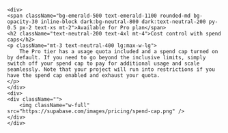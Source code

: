 
    <div>
    <span className="bg-emerald-500 text-emerald-1100 rounded-md bg-opacity-30 inline-block dark:bg-neutral-800 dark:text-neutral-200 py-0.5 px-2 text-xs mt-2">Available for Pro plan</span>
    <h2 className="text-neutral-200 text-4xl mt-4">Cost control with spend caps</h2>
    <p className="mt-3 text-neutral-400 lg:max-w-lg">
        The Pro tier has a usage quota included and a spend cap turned on by default. If you need to go beyond the inclusive limits, simply switch off your spend cap to pay for additional usage and scale seamlessly. Note that your project will run into restrictions if you have the spend cap enabled and exhaust your quota.
    </p>
    </div>
    <div>
    <div className="">
        <img className="w-full" src="https://supabase.com/images/pricing/spend-cap.png" />
    </div>
    </div>

